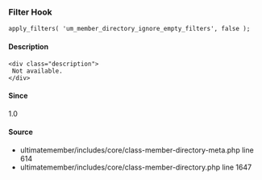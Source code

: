 
### Filter Hook    
    
```
apply_filters( 'um_member_directory_ignore_empty_filters', false );
```

#### Description
    <div class="description">
     Not available.
    </div>

#### Since
<div class="description">
1.0
</div>

#### Source
  - <Link href="/developer/files/includes-core-class-member-directory-meta#source-view.614">ultimatemember/includes/core/class-member-directory-meta.php</Link> <Link href="/developer/files/includes-core-class-member-directory-meta#source-view.614">line 614</Link>
  - <Link href="/developer/files/includes-core-class-member-directory#source-view.1647">ultimatemember/includes/core/class-member-directory.php</Link> <Link href="/developer/files/includes-core-class-member-directory#source-view.1647">line 1647</Link>

